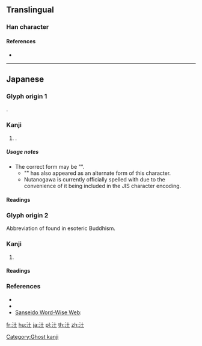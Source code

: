 ==Translingual==

===Han character===
{{Han char|rn=85|rad=水|as=03|sn=6|four=|canj=EG,XXEG|ids=⿰氵土}}

====References====
* {{Han ref|kx=0607.051|hdz=31551.031|uh=6C62|ud=27746}}

----

==Japanese==

===Glyph origin 1===
{{Han simp|泏|f=出|t=土}}.

===Kanji===
{{ja-kanji|grade=|rs=水03}}

# {{n-g|Only used in the placename {{m|ja|汢の川}}, {{m|ja|汢川|tr=Nutanogawa}}}}.

=====Usage notes=====
* The correct form may be "{{lang|ja|⿰冫土}}".
** "{{lang|ja|⿰冫𡈽}}" has also appeared as an alternate form of this character.
** Nutanogawa is currently officially spelled with {{lang|ja|汢}} due to the convenience of it being included in the JIS character encoding.

====Readings====
{{ja-readings
|on=
|kun=[[ぬた]] (nuta), [[ぬる]] (nuru)
}}

===Glyph origin 2===
Abbreviation of {{m|ja|浄土|tr=jōdo||the Pure Land}} found in esoteric Buddhism.

===Kanji===
{{ja-kanji|grade=|rs=水03}}

# {{lb|ja|rare|obsolete}} {{abbreviation of|lang=ja|浄土|tr=jōdo||the Pure Land}}

====Readings====
{{ja-readings
|on=
|kun=[[じょうど]] (jōdo)
}}
{{attention|ja|presumably}}

===References===
* {{R:Wasei Kanji 2014|1192}}
* {{R:Koseki Moji|193850}}
* [http://dictionary.sanseido-publ.co.jp/wp/2012/03/09/%E6%BC%A2%E5%AD%97%E3%81%AE%E7%8F%BE%E5%9C%A8%E3%80%8C%E6%B1%A2%E3%80%8D%E3%81%AB%E6%AD%B4%E5%8F%B2%E3%81%82%E3%82%8A/ Sanseido Word-Wise Web]: {{lang|ja|漢字の現在 第166回 「汢」に歴史あり}}

[[Category:Ghost kanji]]

[[fr:汢]]
[[hu:汢]]
[[ja:汢]]
[[pl:汢]]
[[th:汢]]
[[zh:汢]]